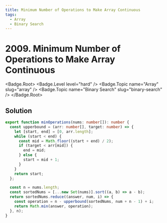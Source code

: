 ```yaml
---
title: Minimum Number of Operations to Make Array Continuous
tags:
  - Array
  - Binary Search
---
```


# 2009. Minimum Number of Operations to Make Array Continuous

<Badge.Root>
  <Badge.Level level="hard" />
  <Badge.Topic name="Array" slug="array" />
  <Badge.Topic name="Binary Search" slug="binary-search" />
</Badge.Root>

## Solution

```typescript filename="solution.ts" copy
export function minOperations(nums: number[]): number {
  const upperbound = (arr: number[], target: number) => {
    let [start, end] = [0, arr.length];
    while (start < end) {
      const mid = Math.floor((start + end) / 2);
      if (target < arr[mid]) {
        end = mid;
      } else {
        start = mid + 1;
      }
    }
    return start;
  };

  const n = nums.length;
  const sortedNums = [...new Set(nums)].sort((a, b) => a - b);
  return sortedNums.reduce((answer, num, i) => {
    const operation = n - upperbound(sortedNums, num + n - 1) + i;
    return Math.min(answer, operation);
  }, n);
}
```

<ProblemLink
  codingSite="leetcode"
  href="https://leetcode.com/problems/minimum-number-of-operations-to-make-array-continuous"
  title="Minimum Number of Operations to Make Array Continuous"
/>
